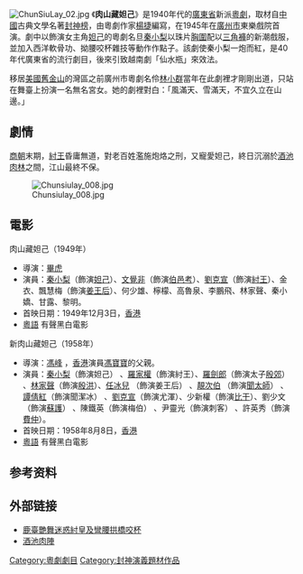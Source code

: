 {{noteTA
|1=zh-cn:胸圍;zh-tw:胸罩;zh-hk:胸圍;zh-sg:胸圍;
}}
[[File:ChunSiuLay_02.jpg|thumb]]
《'''肉山藏妲己'''》是1940年代的[[廣東省|廣東省]]新派[[粵劇|粵劇]]，取材自[[中國|中國]]古典文學名著[[封神榜|封神榜]]，由粵劇作家[[楊捷|楊捷]]編寫，在1945年在[[廣州市|廣州市]]東樂戲院首演。劇中以飾演女主角[[妲己|妲己]]的粵劇名旦[[秦小梨|秦小梨]]以珠片[[胸圍|胸圍]]配以[[三角褲|三角褲]]的新潮戲服，並加入西洋軟骨功、拗腰咬杯雜技等動作作點子。該劇使秦小梨一炮而紅，是40年代廣東省的流行劇目，後來引致越南劇「仙水瓶」來效法。

移居[[美國|美國]][[舊金山|舊金山]]的灣區之前廣州市粵劇名伶[[林小群|林小群]]當年在此劇裡才剛剛出道，只站在舞臺上扮演一名無名宮女。她的劇裡對白：「風滿天、雪滿天，不宜久立在山邊。」

== 劇情 ==
[[商朝|商朝]]末期，[[紂王|紂王]]昏庸無道，對老百姓濫施炮烙之刑，又寵愛妲己，終日沉溺於[[酒池肉林|酒池肉林]]之間，江山最終不保。

[[File:Chunsiulay_008.jpg|thumb]]

== 電影 ==
;肉山藏妲己（1949年）
* 導演：[[畢虎|畢虎]]
* 演員：[[秦小梨|秦小梨]]（飾演[[妲己|妲己]]）、[[文覺非|文覺非]]（飾演[[伯邑考|伯邑考]]）、[[劉克宣|劉克宣]]（飾演[[紂王|紂王]]）、金衣、飄慧梅（飾演[[姜后_(商紂王)|姜王后]]）、何少雄、檸檬、高魯泉、李鵬飛、林家聲、秦小嬌、甘露、黎明。
* 首映日期：1949年12月3日，[[香港|香港]]
*  [[粵語|粵語]] 有聲黑白電影

;新肉山藏妲己（1958年）
* 導演：[[馮峰|馮峰]] ，[[香港|香港]]演員[[馮寶寶|馮寶寶]]的父親。
* 演員：[[秦小梨|秦小梨]]（飾演妲己） 、[[羅家權|羅家權]]（飾演紂王）、[[羅劍郎|羅劍郎]]（飾演太子[[殷郊|殷郊]]） 、[[林家聲|林家聲]]（飾演[[殷洪|殷洪]]）、[[任冰兒|任冰兒]] （飾演姜王后） 、[[靚次伯|靚次伯]] （飾演[[聞太師|聞太師]]） 、[[譚倩紅|譚倩紅]]（飾演聞潔冰） 、[[劉克宣|劉克宣]]（飾演尤渾）、少新權（飾演[[比干|比干]]）、劉少文（飾演[[蘇護|蘇護]]） 、陳鐵英（飾演梅伯） 、尹靈光（飾演刺客） 、許英秀（飾演[[費仲|費仲]]）。
* 首映日期：1958年8月8日，[[香港|香港]]
*  [[粵語|粵語]] 有聲黑白電影

== 参考资料 ==
{{reflist}}

== 外部链接 ==
* [http://hk.youtube.com/watch?v=jH345eZyVM8 鹿臺艷舞迷惑紂皇及彎腰拱橋咬杯]
* [http://hk.youtube.com/watch?v=AEgARLRR0_w&feature=related 酒池肉陣]

[[Category:粵劇劇目|Category:粵劇劇目]]
[[Category:封神演義題材作品|Category:封神演義題材作品]]